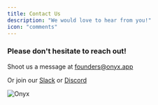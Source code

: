 ```yaml
---
title: Contact Us
description: "We would love to hear from you!"
icon: "comments"
---
```


### Please don't hesitate to reach out!

Shoot us a message at [founders@onyx.app](mailto:founders@onyx.app)

Or join our [Slack](https://join.slack.com/t/onyx-dot-app/shared_invite/zt-34lu4m7xg-TsKGO6h8PDvR5W27zTdyhA)
or [Discord](https://discord.gg/TDJ59cGV2X)

![Onyx](/logo/dark_logo.png)
